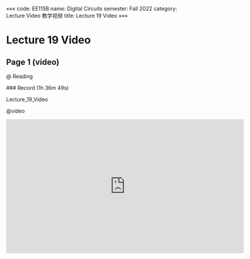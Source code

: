«««
code: EE115B
name: Digital Circuits
semester: Fall 2022
category: Lecture Video 教学视频
title: Lecture 19 Video
»»»

# Lecture 19 Video

## Page 1 (video)

@ Reading

<div class="markdown-body">
### Record (1h 36m 49s)

Lecture_19_Video
</div>

@video

<iframe src="https://sbbrisk.com/e/f1ce4am7788i.html" frameborder=0 marginwidth=0 marginheight=0 scrolling=no width=640 height=360 allowfullscreen></iframe>
